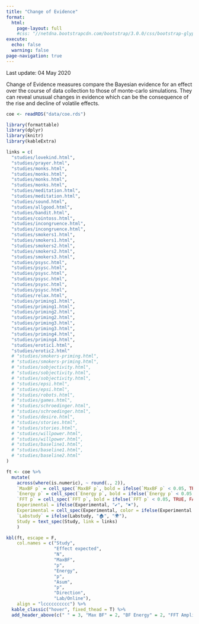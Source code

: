 ```yaml
---
title: "Change of Evidence"
format: 
  html:
    page-layout: full
    #css: "//netdna.bootstrapcdn.com/bootstrap/3.0.0/css/bootstrap-glyphicons.css"
execute: 
  echo: false
  warning: false
page-navigation: true
---
```


Last update: 04 May 2020

Change of Evidence measures compare the Bayesian evidence for an effect over the course of data collection to those of monte-carlo simulations. They can reveal unusual changes in evidence which can be the consequence of the rise and decline of volatile effects.

```r
coe <- readRDS("data/coe.rds")

library(formattable)
library(dplyr)
library(knitr)
library(kableExtra)

links = c(
  "studies/lovekind.html",
  "studies/prayer.html",
  "studies/monks.html",
  "studies/monks.html",
  "studies/monks.html",
  "studies/monks.html",
  "studies/meditation.html",
  "studies/meditation.html",
  "studies/sound.html",
  "studies/allgood.html",
  "studies/bandit.html",
  "studies/cointoss.html",
  "studies/incongruence.html",
  "studies/incongruence.html",
  "studies/smokers1.html",
  "studies/smokers1.html",
  "studies/smokers2.html",
  "studies/smokers2.html",
  "studies/smokers3.html",
  "studies/psysc.html",
  "studies/psysc.html",
  "studies/psysc.html",
  "studies/psysc.html",
  "studies/psysc.html",
  "studies/psysc.html",
  "studies/relax.html",
  "studies/priming1.html",
  "studies/priming1.html",
  "studies/priming2.html",
  "studies/priming2.html",
  "studies/priming3.html",
  "studies/priming3.html",
  "studies/priming4.html",
  "studies/priming4.html",
  "studies/erotic1.html",
  "studies/erotic2.html"
  # "studies/smokers-priming.html",
  # "studies/smokers-priming.html",
  # "studies/sobjectivity.html",
  # "studies/sobjectivity.html",
  # "studies/sobjectivity.html",
  # "studies/epsi.html",
  # "studies/epsi.html",
  # "studies/robots.html",
  # "studies/games.html",
  # "studies/schroedinger.html",
  # "studies/schroedinger.html",
  # "studies/desire.html",
  # "studies/stories.html",
  # "studies/stories.html",
  # "studies/willpower.html",
  # "studies/willpower.html",
  # "studies/baseline1.html",
  # "studies/baseline1.html",
  # "studies/baseline2.html"
)

ft <- coe %>%
  mutate(
    across(where(is.numeric), ~ round(., 2)),
    `MaxBF p` = cell_spec(`MaxBF p`, bold = ifelse(`MaxBF p` < 0.05, TRUE, FALSE)),
    `Energy p` = cell_spec(`Energy p`, bold = ifelse(`Energy p` < 0.05, TRUE, FALSE)),
    `FFT p` = cell_spec(`FFT p`, bold = ifelse(`FFT p` < 0.05, TRUE, FALSE)),
    Experimental = ifelse(Experimental, "✔", "✖"),
    Experimental = cell_spec(Experimental, color = ifelse(Experimental == "✔", "darkgreen", "red")),
    `Labstudy` = ifelse(Labstudy, "🏠", "🌍"),
    Study = text_spec(Study, link = links)
    )

kbl(ft, escape = F,
    col.names = c("Study",
                  "Effect expected",
                  "N",
                  "MaxBF",
                  "p",
                  "Energy",
                  "p",
                  "Asum",
                  "p",
                  "Direction",
                  "Lab/Online"),
    align = "lcccccccccc") %>%
  kable_classic("hover", fixed_thead = T) %>%
  add_header_above(c(" " = 3, "Max BF" = 2, "BF Energy" = 2, "FFT Amplitude sum" = 2, " " = 2))

```
